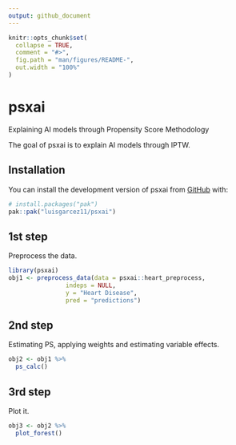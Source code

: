 ```yaml
---
output: github_document
---
```


<!-- README.md is generated from README.Rmd. Please edit that file -->

```r
knitr::opts_chunk$set(
  collapse = TRUE,
  comment = "#>",
  fig.path = "man/figures/README-",
  out.width = "100%"
)
```

# psxai

Explaining AI models through Propensity Score Methodology
<!-- badges: start -->
<!-- badges: end -->

The goal of psxai is to explain AI models through IPTW.

## Installation

You can install the development version of psxai from [GitHub](https://github.com/) with:

``` r
# install.packages("pak")
pak::pak("luisgarcez11/psxai")
```

## 1st step

Preprocess the data.

```r
library(psxai)
obj1 <- preprocess_data(data = psxai::heart_preprocess,
                indeps = NULL,
                y = "Heart Disease",
                pred = "predictions")
```


## 2nd step

Estimating PS, applying weights and estimating variable effects.

```r
obj2 <- obj1 %>% 
  ps_calc()
```


## 3rd step

Plot it.

```r
obj3 <- obj2 %>% 
  plot_forest()

```
